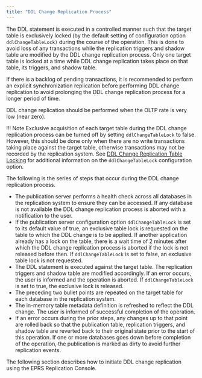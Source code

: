```yaml
---
title: "DDL Change Replication Process"
---
```


<div id="ddl_change_replication" class="registered_link"></div>

The DDL statement is executed in a controlled manner such that the target table is exclusively locked (by the default setting of configuration option `ddlChangeTableLock)` during the course of the operation. This is done to avoid loss of any transactions while the replication triggers and shadow table are modified by the DDL change replication process. Only one target table is locked at a time while DDL change replication takes place on that table, its triggers, and shadow table.

If there is a backlog of pending transactions, it is recommended to perform an explicit synchronization replication before performing DDL change replication to avoid prolonging the DDL change replication process for a longer period of time.

DDL change replication should be performed when the OLTP rate is very low (near zero).

!!! Note
    Exclusive acquisition of each target table during the DDL change replication process can be turned off by setting `ddlChangeTableLock` to false. However, this should be done only when there are no write transactions taking place against the target table, otherwise transactions may not be recorded by the replication system. See [DDL Change Replication Table Locking](../../10_appendix/04_miscellaneous_xdb_processing_topics/01_publications_and_subscriptions_server_conf_options/11_ddl_change_replication_table_locking/#ddl_change_replication_table_locking) for additional information on the `ddlChangeTableLock` configuration option.

The following is the series of steps that occur during the DDL change replication process.

-   The publication server performs a health check across all databases in the replication system to ensure they can be accessed. If any database is not available the DDL change replication process is aborted with a notification to the user.
-   If the publication server configuration option `ddlChangeTableLock` is set to its default value of true, an exclusive table lock is requested on the table to which the DDL change is to be applied. If another application already has a lock on the table, there is a wait time of 2 minutes after which the DDL change replication process is aborted if the lock is not released before then. If `ddlChangeTableLock` is set to false, an exclusive table lock is not requested.
-   The DDL statement is executed against the target table. The replication triggers and shadow table are modified accordingly. If an error occurs, the user is informed and the operation is aborted. If `ddlChangeTableLock` is set to true, the exclusive lock is released.
-   The preceding two bullet points are repeated on the target table for each database in the replication system.
-   The in-memory table metadata definition is refreshed to reflect the DDL change. The user is informed of successful completion of the operation.
-   If an error occurs during the prior steps, any changes up to that point are rolled back so that the publication table, replication triggers, and shadow table are reverted back to their original state prior to the start of this operation. If one or more databases goes down before completion of the operation, the publication is marked as dirty to avoid further replication events.

The following section describes how to initiate DDL change replication using the EPRS Replication Console.
